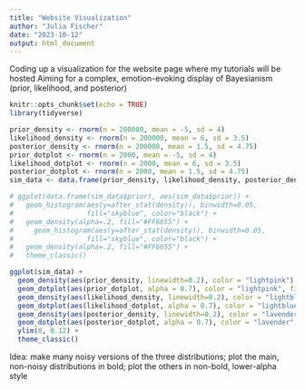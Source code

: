 ```yaml
---
title: "Website Visualization"
author: "Julia Fischer"
date: "2023-10-12"
output: html_document
---
```


Coding up a visualization for the website page where my tutorials will be hosted
Aiming for a complex, emotion-evoking display of Bayesianism (prior, likelihood, and posterior)

```r
knitr::opts_chunk$set(echo = TRUE)
library(tidyverse)
```

```r
prior_density <- rnorm(n = 200000, mean = -5, sd = 4)
likelihood_density <- rnorm(n = 200000, mean = 6, sd = 3.5)
posterior_density <- rnorm(n = 200000, mean = 1.5, sd = 4.75)
prior_dotplot <- rnorm(n = 2000, mean = -5, sd = 4)
likelihood_dotplot <- rnorm(n = 2000, mean = 6, sd = 3.5)
posterior_dotplot <- rnorm(n = 2000, mean = 1.5, sd = 4.75)
sim_data <- data.frame(prior_density, likelihood_density, posterior_density, prior_dotplot, likelihood_dotplot, posterior_dotplot)
```

```r
# ggplot(data.frame(sim_data$prior), aes(sim_data$prior)) +
#   geom_histogram(aes(y=after_stat(density)), binwidth=0.05, 
#                  fill="skyblue", color="black") +
#   geom_density(alpha=.2, fill="#FF6655") + 
#     geom_histogram(aes(y=after_stat(density)), binwidth=0.05, 
#                  fill="skyblue", color="black") +
#   geom_density(alpha=.2, fill="#FF6655") + 
#   theme_classic()
```

```r
ggplot(sim_data) +
  geom_density(aes(prior_density, linewidth=0.2), color = "lightpink") +
  geom_dotplot(aes(prior_dotplot, alpha = 0.7), color = "lightpink", fill = "lightpink", binwidth = 0.3, dotsize = 0.0155) +
  geom_density(aes(likelihood_density, linewidth=0.2), color = "lightblue") +
  geom_dotplot(aes(likelihood_dotplot, alpha = 0.7), color = "lightblue", fill = "lightblue", binwidth = 0.3, dotsize = 0.0155) +
  geom_density(aes(posterior_density, linewidth=0.2), color = "lavender") +
  geom_dotplot(aes(posterior_dotplot, alpha = 0.7), color = "lavender", fill = "lavender", binwidth = 0.3, dotsize = 0.0155) +
  ylim(0, 0.12) +
  theme_classic()
```

Idea: make many noisy versions of the three distributions; plot the main, non-noisy distributions in bold; plot the others in non-bold, lower-alpha style